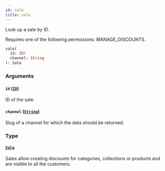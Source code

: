 ```yaml
---
id: sale
title: sale
---
```


Look up a sale by ID.

Requires one of the following permissions: MANAGE_DISCOUNTS.

```graphql
sale(
  id: ID!
  channel: String
): Sale
```

### Arguments

#### `id` ([`ID`](../../../developer/api-reference/scalars/id))

ID of the sale.

#### `channel` ([`String`](../../../developer/api-reference/scalars/string))

Slug of a channel for which the data should be returned.

### Type

#### [`Sale`](../../../developer/api-reference/objects/sale)

Sales allow creating discounts for categories, collections or products and are visible to all the customers.
